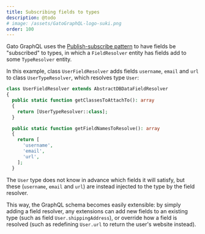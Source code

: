 ```yaml
---
title: Subscribing fields to types
description: @todo
# image: /assets/GatoGraphQL-logo-suki.png
order: 100
---
```


Gato GraphQL uses the [Publish-subscribe pattern](https://en.wikipedia.org/wiki/Publish%E2%80%93subscribe_pattern) to have fields be "subscribed" to types, in which a `FieldResolver` entity has fields add to some `TypeResolver` entity.

In this example, class `UserFieldResolver` adds fields `username`, `email` and `url` to class `UserTypeResolver`, which resolves type `User`:

```php
class UserFieldResolver extends AbstractDBDataFieldResolver
{
  public static function getClassesToAttachTo(): array
  {
    return [UserTypeResolver::class];
  }

  public static function getFieldNamesToResolve(): array
  {
    return [
      'username',
      'email',
      'url',
    ];
  }
```

The `User` type does not know in advance which fields it will satisfy, but these (`username`, `email` and `url`) are instead injected to the type by the field resolver.

This way, the GraphQL schema becomes easily extensible: by simply adding a field resolver, any extensions can add new fields to an existing type (such as field `User.shippingAddress`), or override how a field is resolved (such as redefining `User.url` to return the user's website instead).